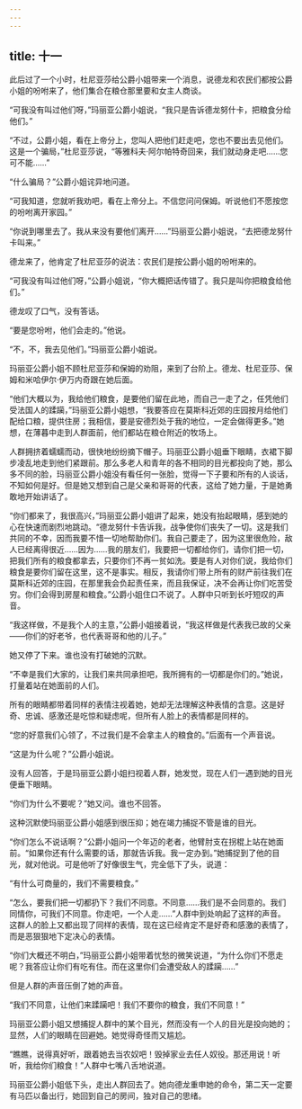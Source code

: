 ```yaml
---
---
---
```

title: 十一
---



此后过了一个小时，杜尼亚莎给公爵小姐带来一个消息，说德龙和农民们都按公爵小姐的吩咐来了，他们集合在粮仓那里要和女主人商谈。

“可我没有叫过他们呀，”玛丽亚公爵小姐说，“我只是告诉德龙努什卡，把粮食分给他们。”

“不过，公爵小姐，看在上帝分上，您叫人把他们赶走吧，您也不要出去见他们。这是一个骗局，”杜尼亚莎说，“等雅科夫·阿尔帕特奇回来，我们就动身走吧……您可不能……”

“什么骗局？”公爵小姐诧异地问道。

“可我知道，您就听我劝吧，看在上帝分上。不信您问问保姆。听说他们不愿按您的吩咐离开家园。”

“你说到哪里去了。我从来没有要他们离开……”玛丽亚公爵小姐说，“去把德龙努什卡叫来。”

德龙来了，他肯定了杜尼亚莎的说法：农民们是按公爵小姐的吩咐来的。

“可我没有叫过他们呀，”公爵小姐说，“你大概把话传错了。我只是叫你把粮食给他们。”

德龙叹了口气，没有答话。

“要是您吩咐，他们会走的。”他说。

“不，不，我去见他们。”玛丽亚公爵小姐说。

玛丽亚公爵小姐不顾杜尼亚莎和保姆的劝阻，来到了台阶上。德龙、杜尼亚莎、保姆和米哈伊尔·伊万内奇跟在她后面。

“他们大概以为，我给他们粮食，是要他们留在此地，而自己一走了之，任凭他们受法国人的蹂躏，”玛丽亚公爵小姐想，“我要答应在莫斯科近郊的庄园按月给他们配给口粮，提供住房；我相信，要是安德烈处于我的地位，一定会做得更多。”她想，在薄暮中走到人群面前，他们都站在粮仓附近的牧场上。

人群拥挤着蠕蠕而动，很快地纷纷摘下帽子。玛丽亚公爵小姐垂下眼睛，衣裙下脚步凌乱地走到他们紧跟前。那么多老人和青年的各不相同的目光都投向了她，那么多不同的脸，玛丽亚公爵小姐没有看任何一张脸，觉得一下子要和所有的人谈话，不知如何是好。但是她又想到自己是父亲和哥哥的代表，这给了她力量，于是她勇敢地开始讲话了。

“你们都来了，我很高兴，”玛丽亚公爵小姐讲了起来，她没有抬起眼睛，感到她的心在快速而剧烈地跳动。“德龙努什卡告诉我，战争使你们丧失了一切。这是我们共同的不幸，因而我要不惜一切地帮助你们。我自己要走了，因为这里很危险，敌人已经离得很近……因为……我的朋友们，我要把一切都给你们，请你们把一切，把我们所有的粮食都拿去，只要你们不再一贫如洗。要是有人对你们说，我给你们粮食是要你们留在这里，这不是事实。相反，我请你们带上所有的财产前往我们在莫斯科近郊的庄园，在那里我会负起责任来，而且我保证，决不会再让你们吃苦受穷。你们会得到房屋和粮食。”公爵小姐住口不说了。人群中只听到长吁短叹的声音。

“我这样做，不是我个人的主意，”公爵小姐接着说，“我这样做是代表我已故的父亲——你们的好老爷，也代表哥哥和他的儿子。”

她又停了下来。谁也没有打破她的沉默。

“不幸是我们大家的，让我们来共同承担吧，我所拥有的一切都是你们的。”她说，打量着站在她面前的人们。

所有的眼睛都带着同样的表情注视着她，她却无法理解这种表情的含意。这是好奇、忠诚、感激还是吃惊和疑虑呢，但所有人脸上的表情都是同样的。

“您的好意我们心领了，不过我们是不会拿主人的粮食的。”后面有一个声音说。

“这是为什么呢？”公爵小姐说。

没有人回答，于是玛丽亚公爵小姐扫视着人群，她发觉，现在人们一遇到她的目光便垂下眼睛。

“你们为什么不要呢？”她又问。谁也不回答。

这种沉默使玛丽亚公爵小姐感到很压抑；她在竭力捕捉不管是谁的目光。

“你们怎么不说话啊？”公爵小姐问一个年迈的老者，他臂肘支在拐棍上站在她面前。“如果你还有什么需要的话，那就告诉我。我一定办到。”她捕捉到了他的目光，就对他说。可是他听了好像很生气，完全低下了头，说道：

“有什么可商量的，我们不需要粮食。”

“怎么，要我们把一切都扔下？我们不同意。不同意……我们是不会同意的。我们同情你，可我们不同意。你走吧，一个人走……”人群中到处响起了这样的声音。这群人的脸上又都出现了同样的表情，现在这已经肯定不是好奇和感激的表情了，而是恶狠狠地下定决心的表情。

“你们大概还不明白，”玛丽亚公爵小姐带着忧愁的微笑说道，“为什么你们不愿走呢？我答应让你们有吃有住。而在这里你们会遭受敌人的蹂躏……”

但是人群的声音压倒了她的声音。

“我们不同意，让他们来蹂躏吧！我们不要你的粮食，我们不同意！”

玛丽亚公爵小姐又想捕捉人群中的某个目光，然而没有一个人的目光是投向她的；显然，人们的眼睛在回避她。她觉得奇怪而又尴尬。

“瞧瞧，说得真好听，跟着她去当农奴吧！毁掉家业去任人奴役。那还用说！听听，我给你们粮食！”人群中七嘴八舌地说道。

玛丽亚公爵小姐低下头，走出人群回去了。她向德龙重申她的命令，第二天一定要有马匹以备出行，她回到自己的房间，独对自己的思绪。